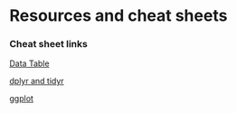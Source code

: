 # Resources and cheat sheets 
### Cheat sheet links {.unnumbered}
[Data Table](https://pennstateoffice365-my.sharepoint.com/:b:/g/personal/jqa5357_psu_edu/EfdtqGr2gg1EkH85xjtJ7fEBncCHPqt6RsinA0nv6J-wlg?e=Bpx9EJ)

[dplyr and tidyr](https://pennstateoffice365-my.sharepoint.com/:b:/g/personal/jqa5357_psu_edu/Editnu7i18pNowweklKZn7MBXHybv1gFChrbOTRXLJIv3Q?e=Esw6NB)

[ggplot](https://pennstateoffice365-my.sharepoint.com/:b:/g/personal/jqa5357_psu_edu/EfNjyEtk5r5AiYeYCcV4tsABtDg0QNlnfSgzJrwtuRza1A?e=cuvesU)